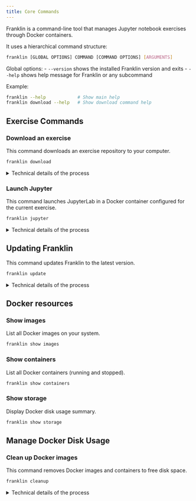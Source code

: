 ```yaml
---
title: Core Commands
---
```


Franklin is a command-line tool that manages Jupyter notebook exercises through Docker containers.

It uses a hierarchical command structure:

```bash
franklin [GLOBAL OPTIONS] COMMAND [COMMAND OPTIONS] [ARGUMENTS]
```

Global options:
- `--version` shows the installed Franklin version and exits
- `--help` shows help message for Franklin or any subcommand

Example:
```bash
franklin --help            # Show main help
franklin download --help   # Show download command help
```

## Exercise Commands

### Download an exercise

This command downloads an exercise repository to your computer.

```bash
franklin download
```
<!-- 
::: {.panel-tabset}

# This happens

1. You are prompted to select your course
2. You are prompted to select the exercise to download  
3. Franklin downloads the exercise to a subfolder of your current folder
4. Instructor-only files (solutions, etc.) are removed

# Tips  

- Run from an empty folder or a dedicated exercises directory
- Create one folder per course to keep exercises organized
- The exercise will be downloaded into a new subfolder named after the exercise

:::
-->

<details>
<summary>Technical details of the process</summary>

1. **Registry Discovery**: Queries GitLab API for available courses in the Franklin group
2. **Image Matching**: Matches Docker images in the registry to exercise repositories
3. **Permission Check**: Verifies user has access to selected repository
4. **Repository Clone**: Uses git to clone the exercise repository
5. **Cleanup**: Removes `.git` folder, solution files, and instructor notes
6. **Validation**: Ensures exercise contains required files (Dockerfile, notebook, etc.)

</details>

### Launch Jupyter

This command launches JupyterLab in a Docker container configured for the current exercise.

```bash
franklin jupyter
```

<!-- 
::: {.panel-tabset}

# This happens

1. Detects exercise in current folder (or prompts for selection)
2. Pulls Docker image with exercise dependencies if needed
3. Starts container and mounts current folder
4. Opens JupyterLab in your browser
5. Waits for you to close the browser
6. Cleans up the container

# Tips

- Run from inside the exercise folder for automatic detection
- Franklin finds an available port starting from 8888
- Keep Docker Desktop running during work sessions
- Your work is saved in the exercise folder, not the container

:::
 -->

<details>
<summary>Technical details of the process</summary>

1. **Docker Check**: Ensures Docker Desktop is installed and running
2. **Disk Space**: Verifies at least 5GB free space
3. **Image Pull**: Downloads Docker image if not cached locally
4. **Container Start**: Launches container with current directory mounted at `/home/jovyan/work`
5. **Port Management**: Finds available port starting from 8888
6. **Browser Launch**: Opens Chrome/default browser with authentication token
7. **Cleanup**: Stops container when browser closes

</details>


## Updating Franklin

This command updates Franklin to the latest version.

```bash
franklin update
```

<!-- 
::: {.panel-tabset}

# This happens

1. Detects how Franklin was installed (Conda, Pixi, or pip)
2. Checks for available updates
3. Updates Franklin and any installed plugins
4. Restarts Franklin if updated

# Tips

- Franklin checks for updates automatically when started
- Updates are cached for 6 hours to avoid repeated checks
- Update before each semester for the latest features
- The update includes franklin-educator and franklin-admin if installed

:::
 -->

<details>
<summary>Technical details of the process</summary>

1. **Installation Detection**: Checks Python executable path for conda/pixi markers
2. **Version Query**: Fetches latest version from package repository
3. **Package Manager**: Uses appropriate command (conda update, pixi update, or pip install --upgrade)
4. **Plugin Updates**: Also updates franklin-educator and franklin-admin if installed
5. **Cache Management**: Updates are cached to avoid repeated version checks

</details>

## Docker resources

### Show images

List all Docker images on your system.

```bash
franklin show images
```

<!-- 
::: {.panel-tabset}

# This happens

1. Queries Docker for all images
2. Displays them in a formatted table
3. Shows repository, tag, ID, and size

# Tips

- Use before cleanup to see what's installed
- Large images (>2GB) are exercise environments
- Small images (<1GB) are usually base images

:::
 -->

### Show containers

List all Docker containers (running and stopped).

```bash
franklin show containers
```

<!-- 
::: {.panel-tabset}

# This happens

1. Queries Docker for all containers
2. Shows both running and stopped containers
3. Displays ID, image, status, and ports

# Tips

- Running containers show "Up" status
- Stopped containers show "Exited" status
- Use to check if Jupyter is still running

:::
 -->

### Show storage

Display Docker disk usage summary.

```bash
franklin show storage
```

<!-- 
::: {.panel-tabset}

# This happens

1. Calculates space used by images
2. Calculates space used by containers
3. Shows total and reclaimable space

# Tips

- Use before and after cleanup to see space saved
- Check when Docker seems slow
- Large build cache can often be cleared safely

:::
-->

## Manage Docker Disk Usage

### Clean up Docker images

This command removes Docker images and containers to free disk space.

```bash
franklin cleanup
```

<!-- 
::: {.panel-tabset}

# This happens

1. Lists all Franklin-related Docker images
2. Shows size of each image
3. Lets you select which to remove (y/n for each)
4. Removes selected images
5. Shows total space freed

# Tips

- Images can be re-downloaded when needed
- Your exercise files are never deleted
- Run weekly to keep disk usage under control
- Consider removing old course images at semester end

:::
-->

<details>
<summary>Technical details of the process</summary>

1. **Image Discovery**: Lists all Docker images matching Franklin patterns
2. **Container Check**: Identifies stopped containers from those images
3. **Space Calculation**: Computes disk space for each image
4. **Safe Removal**: Only removes images not currently in use
5. **Cache Pruning**: Optionally runs `docker system prune` for additional cleanup

</details>

